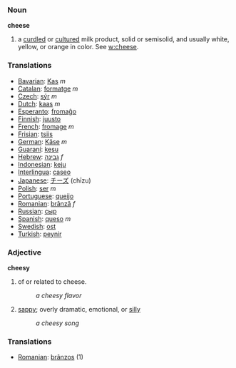 === Noun ===

'''cheese'''
# a [[curdle]]d or [[culture]]d milk product, solid or semisolid, and usually white, yellow, or orange in color.  See [[w:cheese]].

=== Translations ===
*[[Bavarian]]: [[Kas]] ''m''
*[[Catalan]]: [[formatge]] ''m''
*[[Czech]]: [[sýr]] ''m''
*[[Dutch]]: [[kaas]] ''m''
*[[Esperanto]]: [[fromaĝo]]
*[[Finnish]]: [[juusto]]
*[[French]]: [[fromage]] ''m''
*[[Frisian]]: [[tsiis]]
*[[German]]: [[Käse]] ''m''
*[[Guaraní]]: [[kesu]]
*[[Hebrew]]: [[גבינה]] ''f''
*[[Indonesian]]: [[keju]]
*[[Interlingua]]: [[caseo]]
*[[Japanese]]: [[チーズ]] (chīzu)
*[[Polish]]: [[ser]] ''m''
*[[Portuguese]]: [[queijo]]
*[[Romanian]]: [[brânză]] ''f''
*[[Russian]]: [[сыр]]
*[[Spanish]]: [[queso]] ''m''
*[[Swedish]]: [[ost]]
*[[Turkish]]: [[peynir]]

=== Adjective ===

'''cheesy'''
# of or related to cheese.
#: ''a cheesy flavor''
# [[sap]]py; overly dramatic, emotional, or [[silly]]
#: ''a cheesy song''

=== Translations ===
*[[Romanian]]: [[brânzos]] (1)
